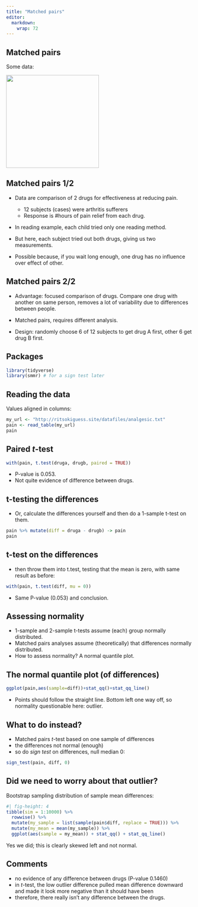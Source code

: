 ```yaml
---
title: "Matched pairs"
editor: 
  markdown: 
    wrap: 72
---
```


## Matched pairs

Some data:

![](Screenshot_2019-04-26_13-41-29.png){height="250"}

## Matched pairs 1/2

-   Data are comparison of 2 drugs for effectiveness at reducing pain.

    -   12 subjects (cases) were arthritis sufferers
    -   Response is #hours of pain relief from each drug.

-   In reading example, each child tried only one reading method.

-   But here, each subject tried out both drugs, giving us two
    measurements.

-   Possible because, if you wait long enough, one drug has no influence
    over effect of other.

## Matched pairs 2/2

-   Advantage: focused comparison of drugs. Compare one drug with
    another on same person, removes a lot of variability due to
    differences between people.

-   Matched pairs, requires different analysis.

-   Design: randomly choose 6 of 12 subjects to get drug A first, other
    6 get drug B first.

## Packages

```r
library(tidyverse)
library(smmr) # for a sign test later
```

## Reading the data

Values aligned in columns:

\footnotesize

```r
my_url <- "http://ritsokiguess.site/datafiles/analgesic.txt"
pain <- read_table(my_url)
pain
```

\normalsize

## Paired $t$-test

```r
with(pain, t.test(druga, drugb, paired = TRUE))
```

-   P-value is 0.053.
-   Not quite evidence of difference between drugs.

## t-testing the differences

-   Or, calculate the differences yourself and then do a
    1-sample t-test on them.

\footnotesize

```r
pain %>% mutate(diff = druga - drugb) -> pain
pain
```

\normalsize

## t-test on the differences

-   then throw them into t.test, testing that the mean is zero, with
    same result as before:

```r
with(pain, t.test(diff, mu = 0))
```

-   Same P-value (0.053) and conclusion.

## Assessing normality

-   1-sample and 2-sample t-tests assume (each) group normally
    distributed.
-   Matched pairs analyses assume (theoretically) that differences
    normally distributed.
-   How to assess normality? A normal quantile plot.

## The normal quantile plot (of differences)

```r
ggplot(pain,aes(sample=diff))+stat_qq()+stat_qq_line()
```

-   Points should follow the straight line. Bottom left one way off, so
    normality questionable here: outlier.

## What to do instead?

-   Matched pairs $t$-test based on one sample of differences
-   the differences not normal (enough)
-   so do *sign test* on differences, null median 0:

```r
sign_test(pain, diff, 0)
```

## Did we need to worry about that outlier?

Bootstrap sampling distribution of sample mean differences:

```r
#| fig-height: 4
tibble(sim = 1:10000) %>% 
  rowwise() %>% 
  mutate(my_sample = list(sample(pain$diff, replace = TRUE))) %>% 
  mutate(my_mean = mean(my_sample)) %>% 
  ggplot(aes(sample = my_mean)) + stat_qq() + stat_qq_line()
```

Yes we did; this is clearly skewed left and not normal.

## Comments

-   no evidence of any difference between drugs (P-value 0.1460)
-   in $t$-test, the low outlier difference pulled mean difference
    downward and made it look more negative than it should have been
-   therefore, there really isn't any difference between the drugs.
